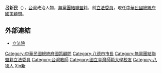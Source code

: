 {{Infobox_officeholder
| name = 呂新民
| image name =
| width = 
| now = 
| period = 
| Sex = 男 
| place of birth = {{TWN-JPN}}[[新竹州|新竹州]][[桃園郡|桃園郡]][[八塊庄|八塊-{庄}-]]（今[[桃園市|桃園市]][[八德區|八德區]]）
| date of birth = {{Birth date and age|1940|11|30}}
| party = {{Npsu|19px}}
| nationality = {{ROC}}
| educate = 
*[[國立臺灣師範大學|國立臺灣師範大學]]畢業  
| past = 
* [[八德國中|八德國中]]教師
*[[桃園縣|桃園縣]]八德鄉公所秘書
*桃園縣八德鄉公所（代理）鄉長<br><span style="color: blue;">(-1986年)</span>
*桃園縣八德鄉公所（第十屆）鄉長<br><span style="color: blue;">(1986年-1990年)</span>
*桃園縣八德鄉公所（第十一屆）鄉長<br><span style="color: blue;">(1990年-1993年)</span>
*立法院（第二屆）委員<br><span style="color: blue;">(1993年-1996年)</span>
*立法院（第四屆）委員<br><span style="color: blue;">(1999年-2002年)</span>
*立法院（第五屆）委員<br><span style="color: blue;">(2002年-2005年)</span>
*桃園縣退伍軍人協會理事長
*臺灣省私立八德殘障教養院董事長
*[[中華民國總統府國策顧問|中華民國總統府國策顧問]]<br><span style="color: blue;">(2016年12月-)</span>
}}
'''呂新民'''（{{bd|1940年|11月30日||CatIdx=L呂}}），[[台灣|台灣]]政治人物，[[無黨團結聯盟|無黨團結聯盟]]籍，前[[立法委員|立法委員]]，現任[[中華民國總統府國策顧問|中華民國總統府國策顧問]]。

==外部連結==
*[http://www.ly.gov.tw/ly/01_introduce/0103_leg/leg_main/leg_ver01_01.jsp?ItemNO=01030100&lgno=00023&stage=5 立法院]{{Wayback|url=http://www.ly.gov.tw/ly/01_introduce/0103_leg/leg_main/leg_ver01_01.jsp?ItemNO=01030100&lgno=00023&stage=5 |date=20070930181239 }}

{{TW-poli-bio-stub}}
{{中華民國第二屆立法委員}}
{{DEFAULTSORT:L呂}}
[[Category:中華民國總統府國策顧問|Category:中華民國總統府國策顧問]]
[[Category:八德市市長|Category:八德市市長]]
[[Category:無黨團結聯盟籍立法委員|Category:無黨團結聯盟籍立法委員]]
[[Category:台灣教師|Category:台灣教師]]
[[Category:國立臺灣師範大學校友|Category:國立臺灣師範大學校友]]
[[Category:八德人|Category:八德人]]
[[Category:呂姓|Xin新]]